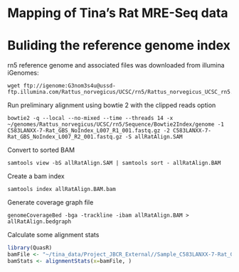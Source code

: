 Mapping of Tina's Rat MRE-Seq data
========================================================

# Buliding the reference genome index

rn5 reference genome and associated files was downloaded from illumina iGenomes:
```
wget ftp://igenome:G3nom3s4u@ussd-ftp.illumina.com/Rattus_norvegicus/UCSC/rn5/Rattus_norvegicus_UCSC_rn5.tar.gz
```

Run preliminary alignment using bowtie 2 with the clipped reads option 
```
bowtie2 -q --local --no-mixed --time --threads 14 -x ~/genomes/Rattus_norvegicus/UCSC/rn5/Sequence/Bowtie2Index/genome -1 C583LANXX-7-Rat_GBS_NoIndex_L007_R1_001.fastq.gz -2 C583LANXX-7-Rat_GBS_NoIndex_L007_R2_001.fastq.gz -S allRatAlign.SAM
```

Convert to sorted BAM
```
samtools view -bS allRatAlign.SAM | samtools sort - allRatAlign.BAM
```

Create a bam index
```
samtools index allRatAlign.BAM.bam
```

Generate coverage graph file
```
genomeCoverageBed -bga -trackline -ibam allRatAlign.BAM > allRatAlign.bedgraph
```

Calculate some alignment stats
```r
library(QuasR)
bamFile <- "~/tina_data/Project_JBCR_External//Sample_C583LANXX-7-Rat_GBS//allRatAlign.BAM.bam"
bamStats <- alignmentStats(x=bamFile, )
```


